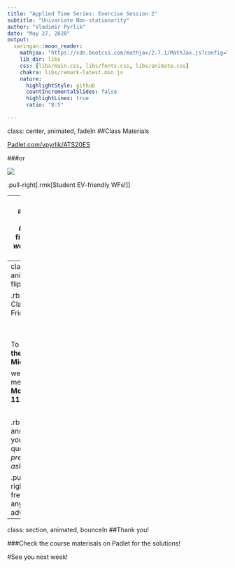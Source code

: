 ```yaml
---
title: "Applied Time Series: Exercise Session 2"
subtitle: "Univariate Non-stationarity"
author: "Vladimir Pyrlik"
date: "May 27, 2020"
output:
  xaringan::moon_reader:
    mathjax: "https://cdn.bootcss.com/mathjax/2.7.1/MathJax.js?config=TeX-MML-AM_HTMLorMML"
    lib_dir: libs
    css: [libs/main.css, libs/fonts.css, libs/animate.css]
    chakra: libs/remark-latest.min.js
    nature:
      highlightStyle: github
      countIncrementalSlides: false
      highlightLines: true
      ratio: "8:5"

---
```

class: center, animated, fadeIn
##Class Materials

[Padlet.com/vpyrlik/ATS20ES](htpp://padlet.com/vpyrlik/ATS20ES)

###or

![](stuff/es2data.png)

.pull-right[.rmk[Student EV-friendly WFs!]]

---
class: animated, fadeIn
#Today
- finish *what we can* from ES1

- **start ES2**

</br>

#ES2 Outline

- Ex 1 (*qq 2, 6, 7*)

- Ex 3

- Ex 5 (*qq 1, 2*)

---
class: section, animated, flipInY

.rb[No Extra Class this Friday]

</br></br>

To discuss **the Sample Midterm**

we are meeting **Monday, 11:30am**

</br>

.rb[NB!] Only answering your questions! *Be prepared to ask some!*

.pull-right[.rmk[feel free to ask anything in advance]]

---
class: section, animated, bounceIn
##Thank you!

###Check the course materisals on Padlet for the solutions!

#See you next week!
